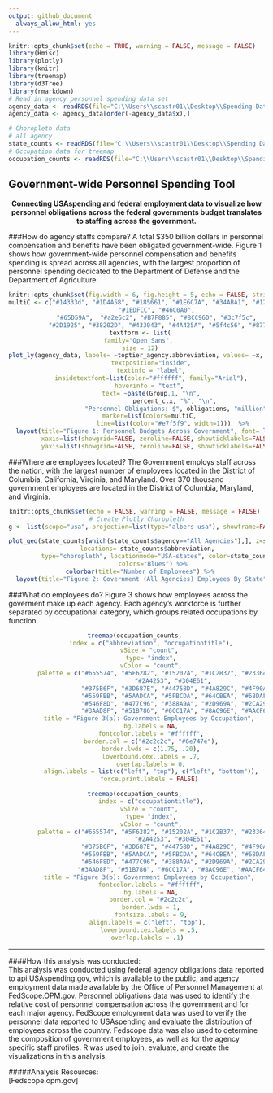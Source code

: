 ```yaml
---
output: github_document
  always_allow_html: yes
---
```


```r
knitr::opts_chunk$set(echo = TRUE, warning = FALSE, message = FALSE)
library(Hmisc)
library(plotly)
library(knitr)
library(treemap)
library(d3Tree)
library(rmarkdown)
# Read in agency personnel spending data set
agency_data <- readRDS(file="C:\\Users\\scastr01\\Desktop\\Spending Data\\Output\\2-3 data-agencyspendpiechart.RData")
agency_data <- agency_data[order(-agency_data$x),]

# Choropleth data
# all agency
state_counts <- readRDS(file="C:\\Users\\scastr01\\Desktop\\Spending Data\\Output\\9-1 AllAgencyEmployeeChoroData.RData")
# Occupation data for treemap
occupation_counts <- readRDS(file="C:\\Users\\scastr01\\Desktop\\Spending Data\\Output\\4-2 All Agency_Occupation_Counts_long.RData")
```

## Government-wide Personnel Spending Tool
<center>**Connecting USAspending and federal employment data to visualize how personnel obligations across the federal governments budget translates to staffing across the government.**
</center>

###How do agency staffs compare?
A total $350 billion dollars in personnel compensation and benefits have been obligated government-wide. Figure 1 shows how government-wide personnel compensation and benefits spending is spread across all agencies, with the largest proportion of personnel spending dedicated to the Department of Defense and the Department of Agriculture. 

<center>
```r
knitr::opts_chunk$set(fig.width = 6, fig.height = 5, echo = FALSE, strip.white = FALSE)
multiC <- c("#14333d", "#1D4A58", "#185661", "#1E6C7A", "#34ABA1", "#12B7B4", 
            "#1EDFCC", "#46C0A0", 
           "#65D59A",  "#a2e5c2", "#B7F885", "#8CC96D", "#3c7f5c",
           "#2D1925", "#38202D", "#433043", "#4A425A", "#5f4c56", "#877981", "#199199")
  textform <- list(
  family="Open Sans", 
  size = 12)
plot_ly(agency_data, labels= ~toptier_agency.abbreviation, values= ~x, type='pie', hole=.5,
        textposition="inside",
        textinfo = "label",
        insidetextfont=list(color="#ffffff", family="Arial"),
        hoverinfo = "text", 
        text= ~paste(Group.1, "\n",
                     percent_c.x, "%", "\n",
                     "Personnel Obligations: $", obligations, "million"), 
        marker=list(colors=multiC, 
                    line=list(color="#e7f5f9", width=1)))  %>%
  layout(title="Figure 1: Personnel Budgets Across Government", font= list(size=12, color="#2c2c2c"),
         xaxis=list(showgrid=FALSE, zeroline=FALSE, showticklabels=FALSE),
         yaxis=list(showgrid=FALSE, zeroline=FALSE, showticklabels=FALSE)) 

```
</center>
###Where are employees located?
The Government employs staff across the nation, with the largest number of employees located in the District of Columbia, California, Virginia, and Maryland. Over 370 thousand government employees are located in the District of Columbia, Maryland, and Virginia.

<center>
```r
knitr::opts_chunk$set(echo = FALSE, warning = FALSE, message = FALSE) 
# Create Plotly Choropleth
g <- list(scope="usa", projection=list(type="albers usa"), showframe=FALSE, showlakes=TRUE, lakecolor=toRGB('lightblue'), showcoastlines=TRUE)

plot_geo(state_counts[which(state_counts$agency=="All Agencies"),], z=state_counts$`Work Status All`, text= ~paste(state_counts$State.name),
         locations= state_counts$abbreviation,   
         type="choropleth", locationmode="USA-states", color=state_counts$`Work Status All`, 
         colors="Blues") %>%
  colorbar(title="Number of Employees") %>%
  layout(title="Figure 2: Government (All Agencies) Employees By State", geo=g, font=list(size=12, color="#2c2c2c"))

```
</center>
  
###What do employees do?
Figure 3 shows how employees across the goverment make up each agency. Each agency's workforce is further separated by occupational category, which groups related occupations by function.  
  
<center>
```r
treemap(occupation_counts, 
        index = c("abbreviation", "occupationtitle"),
        vSize = "count", 
        type= "index",
        vColor = "count",
        palette = c("#655574", "#5F6282", "#15202A", "#1C2B37", "#233645", 
                    "#2A4253", "#304E61",
                    "#375B6F", "#3D687E", "#44758D", "#4A829C", "#4F90AB",
                    "#559FBB", "#5AADCA", "#5FBCDA", "#64CBEA", "#68DAF9",
                    "#546F8D", "#477C96", "#388A9A", "#2D969A", "#2CA297", 
                    "#3AAD8F", "#51B786", "#6CC17A", "#8AC96E", "#AACF64"), 
        title = "Figure 3(a): Government Employees by Occupation", 
        bg.labels = NA,
        fontcolor.labels = "#ffffff",
        border.col = c("#2c2c2c", "#6e747e"),
        border.lwds = c(1.75, .20),
        lowerbound.cex.labels = .7,
        overlap.labels = 0,
        align.labels = list(c("left", "top"), c("left", "bottom")),
        force.print.labels = FALSE) 
```
</center>
<center>
```r
treemap(occupation_counts, 
        index = c("occupationtitle"),
        vSize = "count", 
        type= "index",
        vColor = "count",
        palette = c("#655574", "#5F6282", "#15202A", "#1C2B37", "#233645", 
                    "#2A4253", "#304E61",
                    "#375B6F", "#3D687E", "#44758D", "#4A829C", "#4F90AB",
                    "#559FBB", "#5AADCA", "#5FBCDA", "#64CBEA", "#68DAF9",
                    "#546F8D", "#477C96", "#388A9A", "#2D969A", "#2CA297", 
                   "#3AAD8F", "#51B786", "#6CC17A", "#8AC96E", "#AACF64"), 
        title = "Figure 3(b): Government Employees by Occupation", 
        fontcolor.labels = "#ffffff",
        bg.labels = NA,
        border.col = "#2c2c2c",
        border.lwds = 1,
        fontsize.labels = 9,
        align.labels = c("left", "top"),  
        lowerbound.cex.labels = .5, 
        overlap.labels = .1)  
```
</center>
***
####How this analysis was conducted:  
This analysis was conducted using federal agency obligations data reported to api.USAspending.gov, which is available to the public, and agency employment data made available by the Office of Personnel Management at FedScope.OPM.gov. Personnel obligations data was used to identify the relative cost of personnel compensation across the government and for each major agency. FedScope employment data was used to verify the personnel data reported to USAspending and evaluate the distribution of employees across the country. Fedscope data was also used to determine the composition of government employees, as well as for the agency specific staff profiles. R was used to join, evaluate, and create the visualizations in this analysis.
  
#####Analysis Resources:  
[Fedscope.opm.gov]
